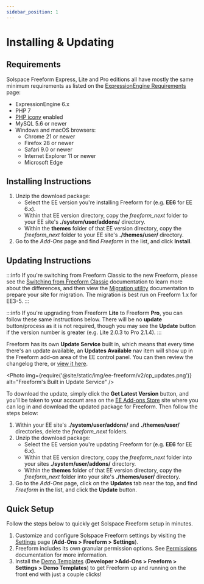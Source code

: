 ```yaml
---
sidebar_position: 1
---
```



# Installing & Updating

## Requirements

Solspace Freeform Express, Lite and Pro editions all have mostly the same minimum requirements as listed on the [ExpressionEngine Requirements](https://docs.expressionengine.com/v6/installation/requirements.html) page:

- ExpressionEngine 6.x
- PHP 7
- [PHP iconv](http://php.net/manual/en/book.iconv.php) enabled
- MySQL 5.6 or newer
- Windows and macOS browsers:
  - Chrome 21 or newer
  - Firefox 28 or newer
  - Safari 9.0 or newer
  - Internet Explorer 11 or newer
  - Microsoft Edge

## Installing Instructions

1. Unzip the download package:
   - Select the EE version you're installing Freeform for (e.g. **EE6** for EE 6.x).
   - Within that EE version directory, copy the _freeform_next_ folder to your EE site's **./system/user/addons/** directory.
   - Within the **themes** folder of that EE version directory, copy the _freeform_next_ folder to your EE site's **./themes/user/** directory.
2. Go to the _Add-Ons_ page and find _Freeform_ in the list, and click **Install**.

## Updating Instructions

:::info
If you're switching from Freeform Classic to the new Freeform, please see the [Switching from Freeform Classic](../setup/switching-from-classic.mdx) documentation to learn more about the differences, and then view the [Migration utility](./classic-migration.mdx) documentation to prepare your site for migration. The migration is best run on Freeform 1.x for EE3-5.
:::

:::info
If you're upgrading from Freeform **Lite** to Freeform **Pro**, you can follow these same instructions below. There will be no **update** button/process as it is not required, though you may see the **Update** button if the version number is greater (e.g. Lite 2.0.3 to Pro 2.1.4).
:::

Freeform has its own **Update Service** built in, which means that every time there's an update available, an **Updates Available** nav item will show up in the Freeform add-on area of the EE control panel. You can then review the changelog there, or [view it here](./changelog.mdx).

<Photo
  img={require('@site/static/img/ee-freeform/v2/cp_updates.png')}
  alt="Freeform's Built in Update Service"
/>

To download the update, simply click the **Get Latest Version** button, and you'll be taken to your account area on the [EE Add-ons Store](https://expressionengine.com/add-ons/freeform) site where you can log in and download the updated package for Freeform. Then follow the steps below:

1. Within your EE site's **./system/user/addons/** and **./themes/user/** directories, delete the _freeform_next_ folders.
2. Unzip the download package:
   - Select the EE version you're updating Freeform for (e.g. **EE6** for EE 6.x).
   - Within that EE version directory, copy the _freeform_next_ folder into your sites **./system/user/addons/** directory.
   - Within the **themes** folder of that EE version directory, copy the _freeform_next_ folder into your site's **./themes/user/** directory.
3. Go to the _Add-Ons_ page, click on the **Updates** tab near the top, and find _Freeform_ in the list, and click the **Update** button.

## Quick Setup

Follow the steps below to quickly get Solspace Freeform setup in minutes.

1. Customize and configure Solspace Freeform settings by visiting the [Settings](../configuration/settings.mdx) page (**Add-Ons > Freeform > Settings**).
2. Freeform includes its own granular permission options. See [Permissions](../configuration/settings.mdx#permissions) documentation for more information.
3. Install the [Demo Templates](../configuration/demo-templates.mdx) (**Developer >Add-Ons > Freeform > Settings > Demo Templates**) to get Freeform up and running on the front end with just a couple clicks!
